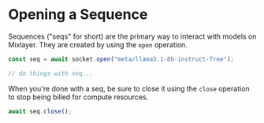 # Opening a Sequence

Sequences ("seqs" for short) are the primary way to interact with models on Mixlayer. They are created by using the `open` operation. 

```typescript file=open.ts
const seq = await socket.open("meta/llama3.1-8b-instruct-free");

// do things with seq...
```

When you're done with a seq, be sure to close it using the `close` operation to stop being billed for compute resources. 

```typescript file=close.ts
await seq.close();
```
